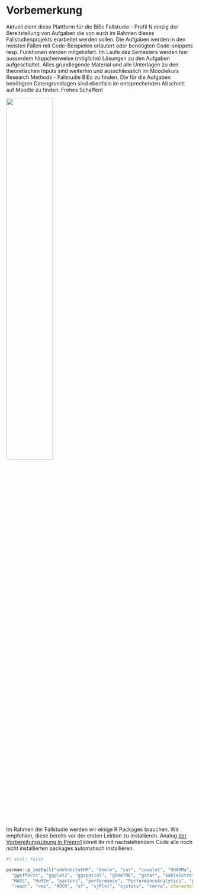 # Vorbemerkung

Aktuell dient diese Plattform für die BiEc Fallstudie - Profil N einzig der Bereitstellung von Aufgaben die von euch im Rahmen dieses Fallstudienprojekts erarbeitet werden sollen. Die Aufgaben werden in den meisten Fällen mit Code-Beispielen erläutert oder benötigten Code-snippets resp. Funktionen werden mitgeliefert. Im Laufe des Semesters werden hier ausserdem häppchenweise (mögliche) Lösungen zu den Aufgaben aufgeschaltet. Alles grundlegende Material und alle Unterlagen zu den theoretischen Inputs sind weiterhin und ausschliesslich im Moodlekurs Research Methods - Fallstudie BiEc zu finden. Die für die Aufgaben benötigten Datengrundlagen sind ebenfalls im entsprechenden Abschnitt auf Moodle zu finden. Frohes Schaffen!  

![](Reh_graf.jpg){width="50%"}

Im Rahmen der Fallstudie werden wir einige R Packages brauchen. Wir empfehlen, diese bereits *vor* der ersten Lektion zu installieren. Analog [der Vorbereitungsübung in Prepro1](#sec-prepro-vorbereitung) könnt ihr mit nachstehendem Code alle noch nicht installierten packages automatisch installieren.
```r
#| eval: false

pacman::p_install("adehabitatHR", "bbmle", "car", "cowplot", "DHARMa", "dplyr",
  "ggeffects", "ggplot2", "ggspatial", "glmmTMB", "gstat", "kableExtra", "lme4",
  "MASS", "MuMIn", "pastecs", "performance", "PerformanceAnalytics", "psych",
  "readr", "rms", "ROCR", "sf", "sjPlot", "sjstats", "terra", character.only = TRUE,  force = FALSE)

```

